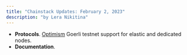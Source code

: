 ```yaml
---
title: "Chainstack Updates: February 2, 2023"
description: "by Lera Nikitina"
---
```

- **Protocols**. [Optimism](/docs/protocols-networks) Goerli testnet support for elastic and dedicated nodes.
- **Documentation**.
<CardGroup cols={2}>
	<Card title="General Optimism documentation." icon="angle-right" iconType="solid" horizontal/>
	<Card title="Optimism tutorial" icon="angle-right" iconType="solid" href="/docs/optimism-tutorial-bridge-ether-from-ethereum-l1-to-optimism-l2-using-the-optimism-javascript-sdk" horizontal/>
</CardGroup>
